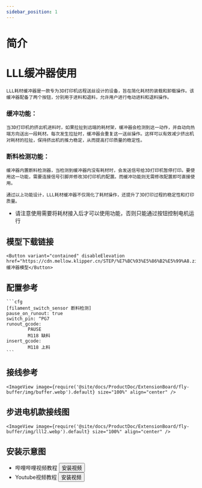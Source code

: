 ```yaml
---
sidebar_position: 1
---
```


# 简介

# LLL缓冲器使用

    LLL耗材缓冲器是一款专为3D打印机远程送丝设计的设备，旨在简化耗材的装载和卸载操作。该缓冲器配备了两个按钮，分别用于进料和退料，允许用户进行电动进料和退料操作。

### 缓冲功能：

    当3D打印机的挤出机进料时，如果拉扯到远端的耗材架，缓冲器会检测到这一动作，并自动向热端方向送出一段耗材。每次发生拉扯时，缓冲器会重复这一送丝操作。这样可以有效减少挤出机对耗材的拉扯，保持挤出机的推力稳定，从而提高打印质量的稳定性。

### 断料检测功能：

    缓冲器内置断料检测器，当检测到缓冲器内没有耗材时，会发送信号给3D打印机暂停打印。要使用这一功能，需要连接信号引脚并修改3D打印机的配置。而缓冲功能则无需修改配置即可直接使用。

    通过以上功能设计，LLL耗材缓冲器不仅简化了耗材操作，还提升了3D打印过程的稳定性和打印质量。



* 请注意使用需要将耗材接入后才可以使用功能，否则只能通过按钮控制电机运行

## 模型下载链接

    <Button variant="contained" disableElevation href="https://cdn.mellow.klipper.cn/STEP/%E7%BC%93%E5%86%B2%E5%99%A8.zip">缓冲器模型</Button>


## 配置参考

    ```cfg
    [filament_switch_sensor 断料检测]
    pause_on_runout: true
    switch_pin: ^PG7
    runout_gcode:
            PAUSE
            M118 缺料
    insert_gcode:
            M118 上料
    ```

## 接线参考

    <ImageView image={require('@site/docs/ProductDoc/ExtensionBoard/fly-buffer/img/buffer.webp').default} size="100%" align="center" />

## 步进电机款接线图

    <ImageView image={require('@site/docs/ProductDoc/ExtensionBoard/fly-buffer/img/lll2.webp').default} size="100%" align="center" />

## 安装示意图

* 哔哩哔哩视频教程
<Button variant="contained" disableElevation href="https://b23.tv/1Mn6T0v">安装视频</Button>
* Youtube视频教程
<Button variant="contained" disableElevation href="https://www.youtube.com/watch?v=foBfX06pL8s&t=630s">安装视频</Button>
<PdfView file="https://cdn.mellow.klipper.cn/SCH-PDF/buffer.pdf"/>

